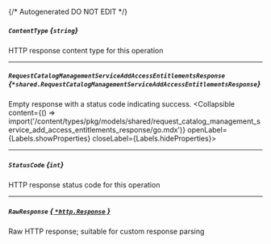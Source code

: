 {/* Autogenerated DO NOT EDIT  */}

##### `ContentType` *{`string`}*
HTTP response content type for this operation

---
##### `RequestCatalogManagementServiceAddAccessEntitlementsResponse` *{`*shared.RequestCatalogManagementServiceAddAccessEntitlementsResponse`}*
Empty response with a status code indicating success.
<Collapsible content={() => import('/content/types/pkg/models/shared/request_catalog_management_service_add_access_entitlements_response/go.mdx')} openLabel={Labels.showProperties} closeLabel={Labels.hideProperties}>
</Collapsible>

---
##### `StatusCode` *{`int`}*
HTTP response status code for this operation

---
##### `RawResponse` [*{ `*http.Response` }*](https://pkg.go.dev/net/http#Response)
Raw HTTP response; suitable for custom response parsing


